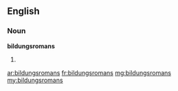 ==English==

===Noun===
'''bildungsromans'''

# {{plural of|bildungsroman}}

[[ar:bildungsromans]]
[[fr:bildungsromans]]
[[mg:bildungsromans]]
[[my:bildungsromans]]